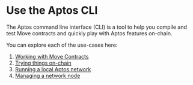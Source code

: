 # Use the Aptos CLI

The Aptos command line interface (CLI) is a tool to help you compile and test Move contracts and quickly play with Aptos features on-chain.

You can explore each of the use-cases here:

1. [Working with Move Contracts](./working-with-move-contracts/working-with-move-contracts.mdx)
2. [Trying things on-chain](./trying-things-on-chain/trying-things-on-chain.mdx)
3. [Running a local Aptos network](./running-a-local-network.mdx)
4. [Managing a network node](./managing-a-network-node/managing-a-network-node.mdx)

